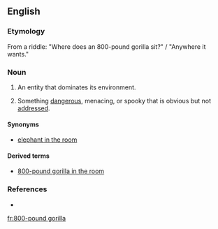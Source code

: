 ==English==

===Etymology===
From a riddle: "Where does an 800-pound gorilla sit?" / "Anywhere it wants."

===Noun===
{{en-noun|sg=[[800]]-[[pound]] [[gorilla]]}}

# {{idiomatic}} An entity that dominates its environment.
# {{idiomatic}} Something [[dangerous]], menacing, or spooky that is obvious but not [[address]]ed.

====Synonyms====
* [[elephant in the room]]

====Derived terms====
* [[800-pound gorilla in the room]]

===References===
*{{R:OneLook}}

[[fr:800-pound gorilla]]